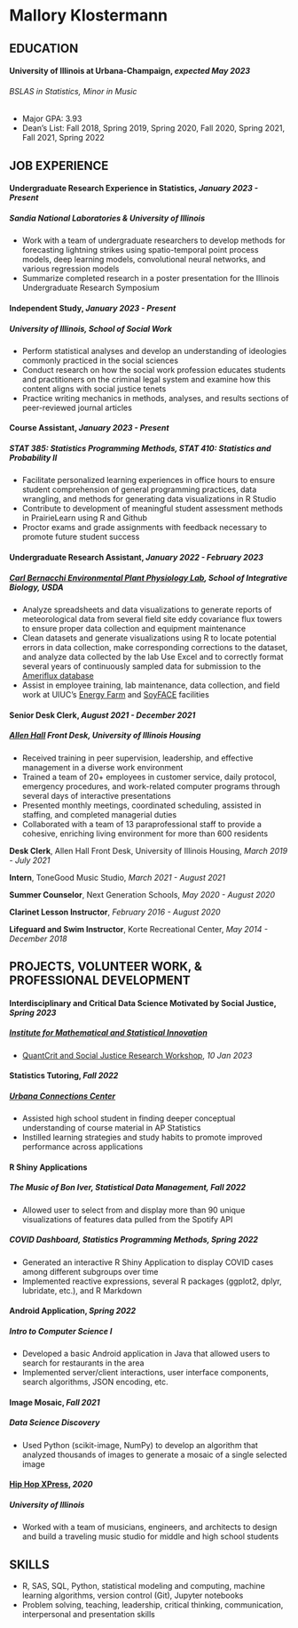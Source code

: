 # Mallory Klostermann

## EDUCATION

#### **University of Illinois at Urbana-Champaign**, *expected May 2023*

###### *BSLAS in Statistics, Minor in Music*

-   Major GPA: 3.93
-   Dean's List: Fall 2018, Spring 2019, Spring 2020, Fall 2020, Spring 2021, Fall 2021, Spring 2022

## JOB EXPERIENCE

#### Undergraduate Research Experience in Statistics, *January 2023 - Present*

##### Sandia National Laboratories & University of Illinois

-   Work with a team of undergraduate researchers to develop methods for forecasting lightning strikes using spatio-temporal point process models, deep learning models, convolutional neural networks, and various regression models
-   Summarize completed research in a poster presentation for the Illinois Undergraduate Research Symposium


#### Independent Study, *January 2023 - Present*

##### University of Illinois, School of Social Work

-   Perform statistical analyses and develop an understanding of ideologies commonly practiced in the social sciences 
-   Conduct research on how the social work profession educates students and practitioners on the criminal legal system and examine how this content aligns with social justice tenets
-   Practice writing mechanics in methods, analyses, and results sections of peer-reviewed journal articles


#### Course Assistant, *January 2023 - Present*

##### STAT 385: Statistics Programming Methods, STAT 410: Statistics and Probability II
-   Facilitate personalized learning experiences in office hours to ensure student comprehension of general programming practices, data wrangling, and methods for generating data visualizations in R Studio
-   Contribute to development of meaningful student assessment methods in PrairieLearn using R and Github
-   Proctor exams and grade assignments with feedback necessary to promote future student success

#### Undergraduate Research Assistant, *January 2022 - February 2023*

##### [*Carl Bernacchi Environmental Plant Physiology Lab*](https://www.life.illinois.edu/bernacchi/), *School of Integrative Biology, USDA*

-   Analyze spreadsheets and data visualizations to generate reports of meteorological data from several field site eddy covariance flux towers to ensure proper data collection and equipment maintenance
-   Clean datasets and generate visualizations using R to locate potential errors in data collection, make corresponding corrections to the dataset, and analyze data collected by the lab Use Excel and to correctly format several years of continuously sampled data for submission to the [Ameriflux database](https://ameriflux.lbl.gov/data/aboutdata/)
-   Assist in employee training, lab maintenance, data collection, and field work at UIUC's [Energy Farm](https://energyfarm.illinois.edu/#:~:text=About%20the%20Energy%20Farm,%2DChampaign%20campus'%20South%20Farms.) and [SoyFACE](https://soyface.illinois.edu/) facilities

#### Senior Desk Clerk, *August 2021 - December 2021*

##### [*Allen Hall*](https://housing.illinois.edu/Living-Options/Residence-Halls/Undergraduate-Halls/Allen) *Front Desk, University of Illinois Housing*

-   Received training in peer supervision, leadership, and effective management in a diverse work environment
-   Trained a team of 20+ employees in customer service, daily protocol, emergency procedures, and work-related computer programs through several days of interactive presentations
-   Presented monthly meetings, coordinated scheduling, assisted in staffing, and completed managerial duties
-   Collaborated with a team of 13 paraprofessional staff to provide a cohesive, enriching living environment for more than 600 residents

**Desk Clerk**, Allen Hall Front Desk, University of Illinois Housing, *March 2019 - July 2021*

**Intern**, ToneGood Music Studio, *March 2021 - August 2021*

**Summer Counselor**, Next Generation Schools, *May 2020 - August 2020*

**Clarinet Lesson Instructor**, *February 2016 - August 2020*

**Lifeguard and Swim Instructor**, Korte Recreational Center, *May 2014 - December 2018*

## PROJECTS, VOLUNTEER WORK, & PROFESSIONAL DEVELOPMENT

#### Interdisciplinary and Critical Data Science Motivated by Social Justice, *Spring 2023*

##### [*Institute for Mathematical and Statistical Innovation*](https://www.imsi.institute/)

-   [QuantCrit and Social Justice Research Workshop](https://www.imsi.institute/activities/quantcrit-and-social-justice-research/), *10 Jan 2023*

#### Statistics Tutoring, *Fall 2022*

##### [*Urbana Connections Center*](https://www.urbanaconnectionscenter.org/)

-   Assisted high school student in finding deeper conceptual understanding of course material in AP Statistics
-   Instilled learning strategies and study habits to promote improved performance across applications

#### R Shiny Applications

##### The Music of Bon Iver, Statistical Data Management, *Fall 2022*

-   Allowed user to select from and display more than 90 unique visualizations of features data pulled from the Spotify API

##### COVID Dashboard, Statistics Programming Methods, *Spring 2022*

-   Generated an interactive R Shiny Application to display COVID cases among different subgroups over time
-   Implemented reactive expressions, several R packages (ggplot2, dplyr, lubridate, etc.), and R Markdown

#### Android Application, *Spring 2022*

##### *Intro to Computer Science I*

-   Developed a basic Android application in Java that allowed users to search for restaurants in the area
-   Implemented server/client interactions, user interface components, search algorithms, JSON encoding, etc.

#### Image Mosaic, *Fall 2021*

##### *Data Science Discovery*

-   Used Python (scikit-image, NumPy) to develop an algorithm that analyzed thousands of images to generate a mosaic of a single selected image

#### [Hip Hop XPress](https://publish.illinois.edu/hiphopxpress/), *2020*

##### *University of Illinois*

-   Worked with a team of musicians, engineers, and architects to design and build a traveling music studio for middle and high school students

## SKILLS

-   R, SAS, SQL, Python, statistical modeling and computing, machine learning algorithms, version control (Git), Jupyter notebooks
-   Problem solving, teaching, leadership, critical thinking, communication, interpersonal and presentation skills
